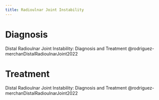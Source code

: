 ```yaml
---
title: Radioulnar Joint Instability
---
```


# Diagnosis

:::{.callout-note}
Distal Radioulnar Joint Instability: Diagnosis and Treatment @rodriguez-merchanDistalRadioulnarJoint2022 
:::

# Treatment

:::{.callout-note}
Distal Radioulnar Joint Instability: Diagnosis and Treatment @rodriguez-merchanDistalRadioulnarJoint2022 
:::